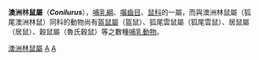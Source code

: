 {{Automatic taxobox
| taxon = Conilurus
| image = Conilurus albipes - Gould.jpg
| image_caption = [[白足澳洲林鼠|白足澳洲林鼠]]（''Conilurus albipes''）
| authority = [[William_Ogilby|Ogilby]], 1838
| subdivision_ranks = Species
| subdivision = †[[白足澳洲林鼠|白足澳洲林鼠]]（''Conilurus albipes''）<br/>
''Conilurus penicillatus''
}}

'''澳洲林鼠屬'''（'''''Conilurus'''''），[[哺乳綱|哺乳綱]]、[[囓齒目|囓齒目]]、[[鼠科|鼠科]]的一屬，而與澳洲林鼠屬（狐尾澳洲林鼠）同科的動物尚有[[盔鼠屬|盔鼠屬]]（盔鼠）、狐尾雲鼠屬（狐尾雲鼠）、居鼠屬（居鼠）、穀鼠屬（魯氏穀鼠）等之數種[[哺乳動物|哺乳動物]]。
{{Taxonbar|from=Q738245}}

[[Category:澳洲林鼠屬|]]
[[Category:1838年描述的分类群|A]]
[[Category:鼠亚科|A]]